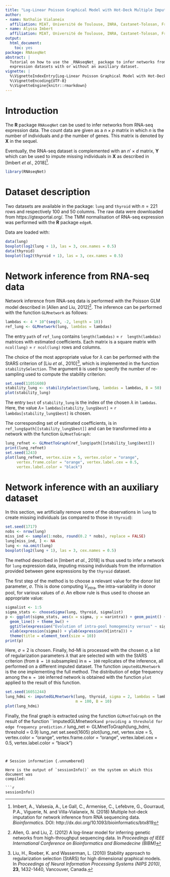 ```yaml
---
title: "Log-Linear Poisson Graphical Model with Hot-Deck Multiple Imputation"
author:
- name: Nathalie Vialaneix
  affiliation: MIAT, Université de Toulouse, INRA, Castanet-Tolosan, France
- name: Alyssa Imbert
  affiliation: MIAT, Université de Toulouse, INRA, Castanet-Tolosan, France
output:
  html_document:
    toc: yes
package: RNAseqNet
abstract: |
  Tutorial on how to use the _RNAseqNet_ package to infer networks from RNA-seq
  expression datasets with or without an auxiliary dataset.
vignette: |
  %\VignetteIndexEntry{Log-Linear Poisson Graphical Model with Hot-Deck Multiple Imputation}
  %\VignetteEncoding{UTF-8}
  %\VignetteEngine{knitr::rmarkdown}
---
```



# Introduction

The **R** package `RNAseqNet` can be used to infer networks from RNA-seq 
expression data. The count data are given as a $n \times p$ matrix in which $n$ 
is the number of individuals and $p$ the number of genes. This matrix is denoted
by $\mathbf{X}$ in the sequel.

Eventually, the RNA-seq dataset is complemented with an $n' \times d$ matrix, 
$\mathbf{Y}$ which can be used to impute missing individuals in $\mathbf{X}$
as described in [Imbert *et al.*, 2018]^[Imbert, A., Valsesia, A., Le Gall, C.,
Armenise, C., Lefebvre, G., Gourraud, P.A., Viguerie, N. and Villa-Vialaneix, N.
(2018) Multiple hot-deck imputation for network inference from RNA sequencing 
data. *Bioinformatics*. DOI: http://dx.doi.org/10.1093/bioinformatics/btx819].

```r
library(RNAseqNet)
```


# Dataset description

Two datasets are available in the package: ```lung``` and ```thyroid``` with 
$n = 221$ rows and respectively 100 and 50 columns. The raw data were downloaded
from https://gtexportal.org/. The TMM normalisation of RNA-seq expression was
performed with the **R** package `edgeR`.

Data are loaded with:
```r
data(lung)
boxplot(log2(lung + 1), las = 3, cex.names = 0.5)
data(thyroid)
boxplot(log2(thyroid + 1), las = 3, cex.names = 0.5)
```


# Network inference from RNA-seq data

Network inference from RNA-seq data is performed with the Poisson GLM model 
described in [Allen and Liu, 2012]^[Allen, G. and Liu, Z. (2012) A log-linear
model for inferring genetic networks from high-throughput sequencing data. In
*Proceedings of IEEE International Conference on Bioinformatics and Biomedecine
(BIBM)*]. The inference can be performed with the function ```GLMnetwork``` as
follows:

```r
lambdas <- 4 * 10^(seq(0, -2, length = 10))
ref_lung <- GLMnetwork(lung, lambdas = lambdas)
```

The entry ```path``` of ```ref_lung``` contains ```length(lambdas)``` = `r 
length(lambdas)` matrices with estimated coefficients. Each matrix is a square 
matrix with ```ncol(lung)``` = `r ncol(lung)` rows and columns.

The choice of the most appropriate value for $\lambda$ can be performed with
the StARS criterion of [Liu *et al.*, 2010]^[Liu, H., Roeber, K. and Wasserman,
L. (2010) Stability approach to regularization selection (StARS) for high
dimensional graphical models. In *Proceedings of Neural Information Processing
Systems (NIPS 2010)*, **23**, 1432-1440, Vancouver, Canada.], which is 
implemented in the function ```stabilitySelection```. The argument ```B``` is
used to specify the number of re-sampling used to compute the stability 
criterion:

```r
set.seed(11051608)
stability_lung <- stabilitySelection(lung, lambdas = lambdas, B = 50)
plot(stability_lung)
```

The entry ```best``` of ```stability_lung``` is the index of the chosen 
$\lambda$ in ```lambdas```. Here, the value $\lambda=$ 
```lambdas[stability_lung$best]``` = `r lambdas[stability_lung$best]` is chosen.

The corresponding set of estimated coefficients, is in
```ref_lung$path[[stability_lung$best]]``` and can be transformed into a network
with the function ```GLMnetToGraph```:

```r
lung_refnet <- GLMnetToGraph(ref_lung$path[[stability_lung$best]])
print(lung_refnet)
set.seed(1243)
plot(lung_refnet, vertex.size = 5, vertex.color = "orange", 
     vertex.frame.color = "orange", vertex.label.cex = 0.5, 
     vertex.label.color = "black")
```


# Network inference with an auxiliary dataset

In this section, we artificially remove some of the observations in ```lung``` 
to create missing individuals (as compared to those in ```thyroid```):

```r
set.seed(1717)
nobs <- nrow(lung)
miss_ind <- sample(1:nobs, round(0.2 * nobs), replace = FALSE)
lung[miss_ind, ] <- NA
lung <- na.omit(lung)
boxplot(log2(lung + 1), las = 3, cex.names = 0.5)
```

The method described in [Imbert *et al.*, 2018] is thus used to infer a network
for ```lung``` expression data, imputing missing individuals from the 
information provided between gene expressions by the ```thyroid``` dataset.

The first step of the method is to choose a relevant value for the donor list
parameter, $\sigma$. This is done computing $V_{\textrm{intra}}$, the 
intra-variability in donor pool, for various values of $\sigma$. An elbow rule
is thus used to choose an appropriate value:

```r
sigmalist <- 1:5
sigma_stats <- chooseSigma(lung, thyroid, sigmalist)
p <- ggplot(sigma_stats, aes(x = sigma, y = varintra)) + geom_point() +
  geom_line() + theme_bw() + 
  ggtitle(expression("Evolution of intra-pool homogeneity versus" ~ sigma)) +
  xlab(expression(sigma)) + ylab(expression(V[intra])) +
  theme(title = element_text(size = 10))
print(p)
```

Here, $\sigma = 2$ is chosen. Finally, hd-MI is processed with the chosen 
$\sigma$, a list of regularization parameters $\lambda$ that are selected with
with the StARS criterion (from ```B = 10``` subsamples) in ```m = 100``` 
replicates of the inference, all performed on a different imputed dataset.
The function ```imputedGLMnetwork``` is the one implementing the full method.
The distribution of edge frequency among the ```m = 100``` inferred network is
obtained with the function ```plot``` applied to the result of this function.

```r
set.seed(16051244)
lung_hdmi <- imputedGLMnetwork(lung, thyroid, sigma = 2, lambdas = lambdas,
                               m = 100, B = 10)
plot(lung_hdmi)
```

Finally, the final graph is extracted using the function ```GLMnetToGraph``` on 
the result of the function ``imputedGLMnetwork``` and providing a threshold for
edge frequency prediction.
```r
lung_net <- GLMnetToGraph(lung_hdmi, threshold = 0.9)
lung_net
set.seed(1605)
plot(lung_net, vertex.size = 5, vertex.color = "orange", 
     vertex.frame.color = "orange", vertex.label.cex = 0.5, 
     vertex.label.color = "black")
```


# Session information {.unnumbered}

Here is the output of `sessionInfo()` on the system on which this document was
compiled:

```r
sessionInfo()
```
